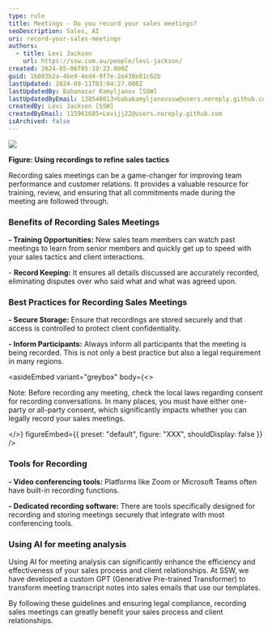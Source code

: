 ```yaml
---
type: rule
title: Meetings - Do you record your sales meetings?
seoDescription: Sales, AI
uri: record-your-sales-meetings
authors:
  - title: Levi Jackson
    url: https://ssw.com.au/people/levi-jackson/
created: 2024-05-06T05:19:23.000Z
guid: 1b083b2a-46e9-4ed4-9f7e-2e438e81c62b
lastUpdated: 2024-09-11T03:04:27.000Z
lastUpdatedBy: Babanazar Kamyljanov [SSW]
lastUpdatedByEmail: 138548013+babakamyljanovssw@users.noreply.github.com
createdBy: Levi Jackson [SSW]
createdByEmail: 115961605+Levijj22@users.noreply.github.com
isArchived: false
---
```

![](/uploads/rules/record-your-sales-meetings/professional-sales-call-between-two-individuals.webp)

**Figure: Using recordings to refine sales tactics**

Recording sales meetings can be a game-changer for improving team performance and customer relations. It provides a valuable resource for training, review, and ensuring that all commitments made during the meeting are followed through.

### Benefits of Recording Sales Meetings

**\- Training Opportunities:** New sales team members can watch past meetings to learn from senior members and quickly get up to speed with your sales tactics and client interactions.

\- **Record Keeping:** It ensures all details discussed are accurately recorded, eliminating disputes over who said what and what was agreed upon.

### Best Practices for Recording Sales Meetings

**\- Secure Storage:** Ensure that recordings are stored securely and that access is controlled to protect client confidentiality.

**\- Inform Participants:** Always inform all participants that the meeting is being recorded. This is not only a best practice but also a legal requirement in many regions.


<asideEmbed
  variant="greybox"
  body={<>
    
Note: Before recording any meeting, check the local laws regarding consent for recording conversations. In many places, you must have either one-party or all-party consent, which significantly impacts whether you can legally record your sales meetings.

  </>}
  figureEmbed={{
    preset: "default",
    figure: "XXX",
    shouldDisplay: false
  }}
/>


### Tools for Recording

**\- Video conferencing tools:** Platforms like Zoom or Microsoft Teams often have built-in recording functions.

**\- Dedicated recording software:** There are tools specifically designed for recording and storing meetings securely that integrate with most conferencing tools.

### Using AI for meeting analysis

Using AI for meeting analysis can significantly enhance the efficiency and effectiveness of your sales process and client relationships. At SSW, we have developed a custom GPT (Generative Pre-trained Transformer) to transform meeting transcript notes into sales emails that use our templates.

By following these guidelines and ensuring legal compliance, recording sales meetings can greatly benefit your sales process and client relationships.
